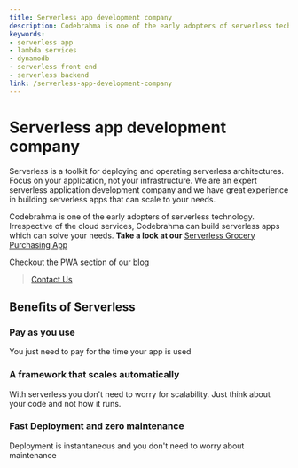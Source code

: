 ```yaml
---
title: Serverless app development company
description: Codebrahma is one of the early adopters of serverless technology. Irrespective of the cloud services, Codebrahma can build serverless apps which can solve your needs. You can have a look at ourServerless Grocery Purchasing App
keywords: 
- serverless app
- lambda services
- dynamodb
- serverless front end 
- serverless backend
link: /serverless-app-development-company
---
```


# Serverless app development company
Serverless is a toolkit for deploying and operating serverless architectures. Focus on your application, not your infrastructure. We are an expert serverless application development company and we have great experience in building serverless apps that can scale to your needs.

Codebrahma is one of the early adopters of serverless technology. Irrespective of the cloud services, Codebrahma can build serverless apps which can solve your needs. **Take a look at our**
[Serverless Grocery Purchasing App](https://github.com/Codebrahma/serverless-grocery-app)


Checkout the PWA section of our [blog](/tag/pwa)

> [Contact Us](/contact/)



## Benefits of Serverless

### Pay as you use
You just need to pay for the time your app is used

### A framework that scales automatically
With serverless you don't need to worry for scalability. Just think about your code and not how it runs.

### Fast Deployment and zero maintenance
Deployment is instantaneous and you don't need to worry about maintenance



